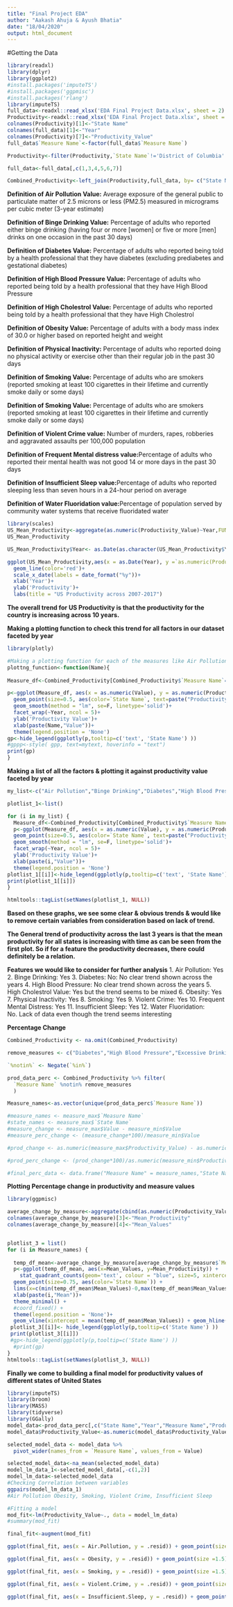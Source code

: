 ```yaml
---
title: "Final Project EDA"
author: "Aakash Ahuja & Ayush Bhatia"
date: "18/04/2020"
output: html_document
---
```


#Getting the Data
```r
library(readxl)
library(dplyr)
library(ggplot2)
#install.packages('imputeTS')
#install.packages('ggpmisc')
#install.packages('rlang')
library(imputeTS)
full_data<-readxl::read_xlsx('EDA Final Project Data.xlsx', sheet = 2)
Productivity<-readxl::read_xlsx('EDA Final Project Data.xlsx', sheet = 4)
colnames(Productivity)[1]<-"State Name"
colnames(full_data)[1]<-"Year"
colnames(Productivity)[7]<-"Productivity_Value"
full_data$`Measure Name`<-factor(full_data$`Measure Name`)

Productivity<-filter(Productivity,`State Name`!='District of Columbia' &  `Units`=='2012=100')

full_data<-full_data[,c(1,3,4,5,6,7)]

Combined_Productivity<-left_join(Productivity,full_data, by= c("State Name","Year"))
```

**Definition of Air Pollution Value:** Average exposure of the general public to particulate matter of 2.5 microns or less (PM2.5) measured in micrograms per cubic meter (3-year estimate)

**Definition of Binge Drinking Value:** Percentage of adults who reported either binge drinking (having four or more [women] or five or more [men] drinks on one occasion in the past 30 days)

**Definition of Diabetes Value:** Percentage of adults who reported being told by a health professional that they have diabetes (excluding prediabetes and gestational diabetes)

**Definition of High Blood Pressure Value:** Percentage of adults who reported being told by a health professional that they have High Blood Pressure

**Definition of High Cholestrol Value:** Percentage of adults who reported being told by a health professional that they have High Cholestrol

**Definition of Obesity Value:** Percentage of adults with a body mass index of 30.0 or higher based on reported height and weight

**Definition of Physical Inactivity:** Percentage of adults who reported doing no physical activity or exercise other than their regular job in the past 30 days

**Definition of Smoking Value:** Percentage of adults who are smokers (reported smoking at least 100 cigarettes in their lifetime and currently smoke daily or some days)

**Definition of Smoking Value:** Percentage of adults who are smokers (reported smoking at least 100 cigarettes in their lifetime and currently smoke daily or some days)

**Definition of Violent Crime value:** Number of murders, rapes, robberies and aggravated assaults per 100,000 population

**Definition of Frequent Mental distress value:**Percentage of adults who reported their mental health was not good 14 or more days in the past 30 days

**Definition of Insufficient Sleep value:**Percentage of adults who reported sleeping less than seven hours in a 24-hour period on average

**Definition of Water Fluoridation value:**Percentage of population served by community water systems that receive fluoridated water


```r
library(scales)
US_Mean_Productivity<-aggregate(as.numeric(Productivity_Value)~Year,FUN = mean, data = Productivity)
US_Mean_Productivity

US_Mean_Productivity$Year<- as.Date(as.character(US_Mean_Productivity$Year), format = "%Y")

ggplot(US_Mean_Productivity,aes(x = as.Date(Year), y =`as.numeric(Productivity_Value)`))+
  geom_line(color='red')+
  scale_x_date(labels = date_format("%y"))+
  xlab('Year')+
  ylab('Productivity')+
  labs(title = "US Productivity across 2007-2017")

```

**The overall trend for US Productivity is that the productivity for the country is increasing across 10 years.**


**Making a plotting function to check this trend for all factors in our dataset faceted by year**
```r
library(plotly)

#Making a plotting function for each of the measures like Air Pollution, Water Quality etc
plottng_function<-function(Name){
  
Measure_df<-Combined_Productivity[Combined_Productivity$`Measure Name`==as.character(Name) & Combined_Productivity$Year!=2012,]

p<-ggplot(Measure_df, aes(x = as.numeric(Value), y = as.numeric(Productivity_Value)))+
  geom_point(size=0.5, aes(color=`State Name`, text=paste("Productivity:", round(as.numeric(Productivity_Value),1),"<br />", "Value",Value,"<br />")), show.legend = F)+
  geom_smooth(method = "lm", se=F, linetype='solid')+
  facet_wrap(~Year, ncol = 5)+
  ylab('Productivity Value')+
  xlab(paste(Name,"Value"))+
  theme(legend.position = 'None')
gp<-hide_legend(ggplotly(p,tooltip=c('text', 'State Name') ))
#gppp<-style( gpp, text=mytext, hoverinfo = "text")
print(gp)
}

```

**Making a list of all the factors & plotting it against productivity value faceted by year**

```r
my_list<-c("Air Pollution","Binge Drinking","Diabetes","High Blood Pressure","High Cholesterol","Obesity","Physical Inactivity","Smoking","Violent Crime","Frequent Mental Distress","Insufficient Sleep","Water Fluoridation")

plotlist_1<-list()

for (i in my_list) {
  Measure_df<-Combined_Productivity[Combined_Productivity$`Measure Name`==as.character(i) & Combined_Productivity$Year!=2012,]
  p<-ggplot(Measure_df, aes(x = as.numeric(Value), y = as.numeric(Productivity_Value)))+
  geom_point(size=0.5, aes(color=`State Name`, text=paste("Productivity:", round(as.numeric(Productivity_Value),1),"<br />", "Value",Value,"<br />")), show.legend = F)+
  geom_smooth(method = "lm", se=F, linetype='solid')+
  facet_wrap(~Year, ncol = 5)+
  ylab('Productivity Value')+
  xlab(paste(i,"Value"))+
  theme(legend.position = 'None')
plotlist_1[[i]]<-hide_legend(ggplotly(p,tooltip=c('text', 'State Name') ))
print(plotlist_1[[i]]) 
}

htmltools::tagList(setNames(plotlist_1, NULL))

```

**Based on these graphs, we see some clear & obvious trends & would like to remove certain variables from consideration based on lack of trend.**

**The General trend of productivity across the last 3 years is that the mean productivity for all states is increasing with time as can be seen from the first plot. So if for a feature the productivity decreases, there could definitely be a relation.**

**Features we would like to consider for further analysis**
1. Air Pollution: Yes
2. Binge Drinking: Yes
3. Diabetes: No: No clear trend shown across the years
4. High Blood Pressure: No clear trend shown across the years
5. High Cholestrol Value: Yes but the trend seems to be mixed
6. Obesity: Yes
7. Physical Inactivity: Yes
8. Smoking: Yes
9. Violent Crime: Yes
10. Frequent Mental Distress: Yes
11. Insufficient Sleep: Yes
12. Water Fluoridation: No. Lack of data even though the trend seems interesting


**Percentage Change**
```r
Combined_Productivity <- na.omit(Combined_Productivity)

remove_measures <- c("Diabetes","High Blood Pressure","Excessive Drinking","Water Fluoridation","Poor Mental Health Days")

`%notin%` <- Negate(`%in%`)

prod_data_perc <- Combined_Productivity %>% filter(
  `Measure Name` %notin% remove_measures
  )

Measure_names<-as.vector(unique(prod_data_perc$`Measure Name`))

#measure_names <- measure_max$`Measure Name`
#state_names <- measure_max$`State Name`
#measure_change <- measure_max$Value - measure_min$Value
#measure_perc_change <- (measure_change*100)/measure_min$Value

#prod_change <- as.numeric(measure_max$Productivity_Value) - as.numeric(measure_min$Productivity_Value)

#prod_perc_change <- (prod_change*100)/as.numeric(measure_min$Productivity_Value)

#final_perc_data <- data.frame("Measure Name" = measure_names,"State Name" = state_names,"Productivity Change" = prod_perc_change, "Measure Change" = measure_perc_change )

```

**Plotting Percentage change in productivity and measure values**



```r
library(ggpmisc)

average_change_by_measure<-aggregate(cbind(as.numeric(Productivity_Value), as.numeric(Value) ) ~ `State Name`+`Measure Name` , data = prod_data_perc, FUN =  mean)
colnames(average_change_by_measure)[3]<-"Mean_Productivity"
colnames(average_change_by_measure)[4]<-"Mean_Values"


plotlist_3 = list()
for (i in Measure_names) {
  
  temp_df_mean<-average_change_by_measure[average_change_by_measure$`Measure Name`==i,]
  p<-ggplot(temp_df_mean, aes(x=Mean_Values, y=Mean_Productivity)) +
    stat_quadrant_counts(geom='text', colour = "blue", size=5, xintercept = mean(temp_df_mean$Mean_Values), yintercept = mean(temp_df_mean$Mean_Productivity)) +
  geom_point(size=0.75, aes(color=`State Name`)) +
  lims(x=c(min(temp_df_mean$Mean_Values)-0,max(temp_df_mean$Mean_Values)+0),y=c(min(temp_df_mean$Mean_Productivity)-0,max(temp_df_mean$Mean_Productivity)+0)) +
  xlab(paste(i,"Mean"))+  
  theme_minimal() +
  #coord_fixed() +  
  theme(legend.position = 'None')+
  geom_vline(xintercept = mean(temp_df_mean$Mean_Values)) + geom_hline(yintercept = mean(temp_df_mean$Mean_Productivity) )
 plotlist_3[[i]]<- hide_legend(ggplotly(p,tooltip=c('State Name') ))
 print(plotlist_3[[i]]) 
 #gp<-hide_legend(ggplotly(p,tooltip=c('State Name') ))
  #print(gp)
}
htmltools::tagList(setNames(plotlist_3, NULL))

```

**Finally we come to building a final model for productivity values of different states of United States**
```r
library(imputeTS)
library(broom)
library(MASS)
library(tidyverse)
library(GGally)
model_data<-prod_data_perc[,c("State Name","Year","Measure Name","Productivity_Value","Value")]
model_data$Productivity_Value<-as.numeric(model_data$Productivity_Value)

selected_model_data <- model_data %>%
  pivot_wider(names_from = `Measure Name`, values_from = Value)

selected_model_data<-na_mean(selected_model_data)
model_lm_data_1<-selected_model_data[,-c(1,2)]
model_lm_data<-selected_model_data
#Checking Correlation between variables
ggpairs(model_lm_data_1)
#Air Pollution Obesity, Smoking, Violent Crime, Insufficient Sleep

#Fitting a model
mod_fit<-lm(Productivity_Value~., data = model_lm_data)
#summary(mod_fit)

final_fit<-augment(mod_fit)
```

```r

ggplot(final_fit, aes(x = Air.Pollution, y = .resid)) + geom_point(size =1.5)  + geom_smooth(method ="rlm")+labs(title="Air Pollution Vs Residuals")

ggplot(final_fit, aes(x = Obesity, y = .resid)) + geom_point(size =1.5)  + geom_smooth(method ="rlm")+labs(title="Obesity Vs Residuals")

ggplot(final_fit, aes(x = Smoking, y = .resid)) + geom_point(size =1.5)  + geom_smooth(method ="rlm", se=F)+labs(title="Smoking Vs Residuals")

ggplot(final_fit, aes(x = Violent.Crime, y = .resid)) + geom_point(size =1.5)  + geom_smooth(method ="rlm")+labs(title="Violent Crime Vs Residuals")

ggplot(final_fit, aes(x = Insufficient.Sleep, y = .resid)) + geom_point(size =1.5)  + geom_smooth(method ="rlm", se=F)+labs(title="Insufficient Sleep Vs Residuals")
```
